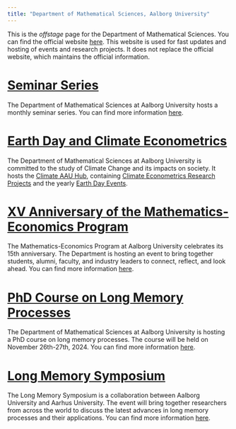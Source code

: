 ```yaml
---
title: "Department of Mathematical Sciences, Aalborg University"
---
```


This is the *offstage* page for the Department of Mathematical Sciences. You can find the official website [here](https://www.math.aau.dk/). This website is used for fast updates and hosting of events and research projects. It does not replace the official website, which maintains the official information.

# [Seminar Series](LSS.qmd)

The Department of Mathematical Sciences at Aalborg University hosts a monthly seminar series. You can find more information [here](LSS.qmd).

# [Earth Day and Climate Econometrics](https://climateaau.github.io)

The Department of Mathematical Sciences at Aalborg University is committed to the study of Climate Change and its impacts on society. It hosts the [Climate AAU Hub](https://climateaau.github.io), containing [Climate Econometrics Research Projects](https://climateaau.github.io/climateeconometrics.html) and the yearly [Earth Day Events](https://climateaau.github.io/earthday2024.html).

# [XV Anniversary of the Mathematics-Economics Program](XV.qmd)

The Mathematics-Economics Program at Aalborg University celebrates its 15th anniversary. The Department is hosting an event to bring together students, alumni, faculty, and industry leaders to connect, reflect, and look ahead. You can find more information [here](XV.qmd).

# [PhD Course on Long Memory Processes](LM-PhD.qmd)

The Department of Mathematical Sciences at Aalborg University is hosting a PhD course on long memory processes. The course will be held on November 26th-27th, 2024. You can find more information [here](LM-PhD.qmd).

# [Long Memory Symposium](LMS.qmd)

The Long Memory Symposium is a collaboration between Aalborg University and Aarhus University. The event will bring together researchers from across the world to discuss the latest advances in long memory processes and their applications. You can find more information [here](LMS.qmd).